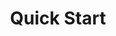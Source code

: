 ---
title: Quick Start
description: Quick Start with Filecoin Onchain Cloud.
sidebar:
  order: 1
---